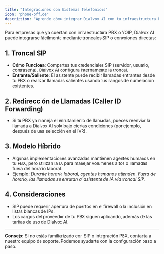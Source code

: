 ```yaml
---
title: "Integraciones con Sistemas Telefónicos"
icon: "phone-office"
description: "Aprende cómo integrar Dialvox AI con tu infraestructura PBX o VOIP existente mediante troncales SIP"
---
```


Para empresas que ya cuentan con infraestructura PBX o VOIP, Dialvox AI puede integrarse fácilmente mediante troncales SIP o conexiones directas:

## 1. Troncal SIP

- **Cómo Funciona**: Compartes tus credenciales SIP (servidor, usuario, contraseña). Dialvox AI configura internamente la troncal.
- **Entrante/Saliente**: El asistente puede recibir llamadas entrantes desde tu PBX o realizar llamadas salientes usando tus rangos de numeración existentes.

## 2. Redirección de Llamadas (Caller ID Forwarding)

- Si tu PBX ya maneja el enrutamiento de llamadas, puedes reenviar la llamada a Dialvox AI solo bajo ciertas condiciones (por ejemplo, después de una selección en el IVR).

## 3. Modelo Híbrido

- Algunas implementaciones avanzadas mantienen agentes humanos en tu PBX, pero utilizan la IA para manejar volúmenes altos o llamadas fuera del horario laboral.
- Ejemplo: _Durante horario laboral, agentes humanos atienden. Fuera de horario, las llamadas se enrutan al asistente de IA vía troncal SIP._

## 4. Consideraciones

- SIP puede requerir apertura de puertos en el firewall o la inclusión en listas blancas de IPs.
- Los cargos del proveedor de tu PBX siguen aplicando, además de las tarifas de uso de Dialvox AI.

---

**Consejo:** Si no estás familiarizado con SIP o integración PBX, contacta a nuestro equipo de soporte. Podemos ayudarte con la configuración paso a paso.
